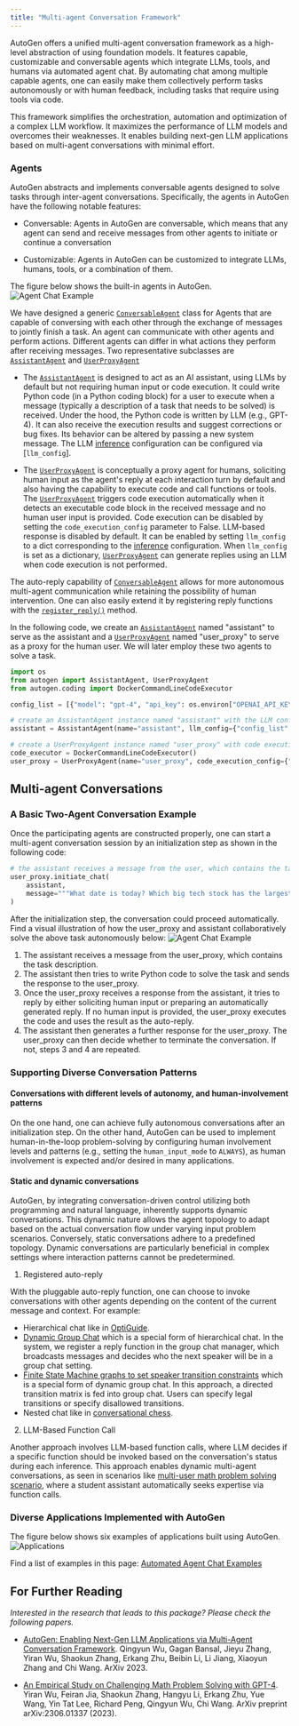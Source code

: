 ```yaml
---
title: "Multi-agent Conversation Framework"
---
```


AutoGen offers a unified multi-agent conversation framework as a high-level abstraction of using foundation models. It features capable, customizable and conversable agents which integrate LLMs, tools, and humans via automated agent chat.
By automating chat among multiple capable agents, one can easily make them collectively perform tasks autonomously or with human feedback, including tasks that require using tools via code.

This framework simplifies the orchestration, automation and optimization of a complex LLM workflow. It maximizes the performance of LLM models and overcomes their weaknesses. It enables building next-gen LLM applications based on multi-agent conversations with minimal effort.

### Agents

AutoGen abstracts and implements conversable agents
designed to solve tasks through inter-agent conversations. Specifically, the agents in AutoGen have the following notable features:

- Conversable: Agents in AutoGen are conversable, which means that any agent can send
  and receive messages from other agents to initiate or continue a conversation

- Customizable: Agents in AutoGen can be customized to integrate LLMs, humans, tools, or a combination of them.

The figure below shows the built-in agents in AutoGen.
![Agent Chat Example](images/autogen_agents.png)

We have designed a generic [`ConversableAgent`](/docs/reference/agentchat/conversable_agent#conversableagent)
 class for Agents that are capable of conversing with each other through the exchange of messages to jointly finish a task. An agent can communicate with other agents and perform actions. Different agents can differ in what actions they perform after receiving messages. Two representative subclasses are [`AssistantAgent`](/docs/reference/agentchat/assistant_agent#assistantagent) and [`UserProxyAgent`](/docs/reference/agentchat/user_proxy_agent#userproxyagent)

- The [`AssistantAgent`](/docs/reference/agentchat/assistant_agent#assistantagent) is designed to act as an AI assistant, using LLMs by default but not requiring human input or code execution. It could write Python code (in a Python coding block) for a user to execute when a message (typically a description of a task that needs to be solved) is received. Under the hood, the Python code is written by LLM (e.g., GPT-4). It can also receive the execution results and suggest corrections or bug fixes. Its behavior can be altered by passing a new system message. The LLM [inference](/docs/Use-Cases/enhanced_inference) configuration can be configured via [`llm_config`].

- The [`UserProxyAgent`](/docs/reference/agentchat/user_proxy_agent#userproxyagent) is conceptually a proxy agent for humans, soliciting human input as the agent's reply at each interaction turn by default and also having the capability to execute code and call functions or tools. The [`UserProxyAgent`](/docs/reference/agentchat/user_proxy_agent#userproxyagent) triggers code execution automatically when it detects an executable code block in the received message and no human user input is provided. Code execution can be disabled by setting the `code_execution_config` parameter to False. LLM-based response is disabled by default. It can be enabled by setting `llm_config` to a dict corresponding to the [inference](/docs/Use-Cases/enhanced_inference) configuration. When `llm_config` is set as a dictionary, [`UserProxyAgent`](/docs/reference/agentchat/user_proxy_agent#userproxyagent) can generate replies using an LLM when code execution is not performed.

The auto-reply capability of [`ConversableAgent`](/docs/reference/agentchat/conversable_agent#conversableagent) allows for more autonomous multi-agent communication while retaining the possibility of human intervention.
One can also easily extend it by registering reply functions with the [`register_reply()`](/docs/reference/agentchat/conversable_agent#register-reply) method.

In the following code, we create an [`AssistantAgent`](/docs/reference/agentchat/assistant_agent#assistantagent)  named "assistant" to serve as the assistant and a [`UserProxyAgent`](/docs/reference/agentchat/user_proxy_agent#userproxyagent) named "user_proxy" to serve as a proxy for the human user. We will later employ these two agents to solve a task.

```python
import os
from autogen import AssistantAgent, UserProxyAgent
from autogen.coding import DockerCommandLineCodeExecutor

config_list = [{"model": "gpt-4", "api_key": os.environ["OPENAI_API_KEY"]}]

# create an AssistantAgent instance named "assistant" with the LLM configuration.
assistant = AssistantAgent(name="assistant", llm_config={"config_list": config_list})

# create a UserProxyAgent instance named "user_proxy" with code execution on docker.
code_executor = DockerCommandLineCodeExecutor()
user_proxy = UserProxyAgent(name="user_proxy", code_execution_config={"executor": code_executor})
```

## Multi-agent Conversations

### A Basic Two-Agent Conversation Example

Once the participating agents are constructed properly, one can start a multi-agent conversation session by an initialization step as shown in the following code:

```python
# the assistant receives a message from the user, which contains the task description
user_proxy.initiate_chat(
    assistant,
    message="""What date is today? Which big tech stock has the largest year-to-date gain this year? How much is the gain?""",
)
```

After the initialization step, the conversation could proceed automatically. Find a visual illustration of how the user_proxy and assistant collaboratively solve the above task autonomously below:
![Agent Chat Example](images/agent_example.png)

1. The assistant receives a message from the user_proxy, which contains the task description.
2. The assistant then tries to write Python code to solve the task and sends the response to the user_proxy.
3. Once the user_proxy receives a response from the assistant, it tries to reply by either soliciting human input or preparing an automatically generated reply. If no human input is provided, the user_proxy executes the code and uses the result as the auto-reply.
4. The assistant then generates a further response for the user_proxy. The user_proxy can then decide whether to terminate the conversation. If not, steps 3 and 4 are repeated.

### Supporting Diverse Conversation Patterns

#### Conversations with different levels of autonomy, and human-involvement patterns

On the one hand, one can achieve fully autonomous conversations after an initialization step. On the other hand, AutoGen can be used to implement human-in-the-loop problem-solving by configuring human involvement levels and patterns (e.g., setting the `human_input_mode` to `ALWAYS`), as human involvement is expected and/or desired in many applications.

#### Static and dynamic conversations

AutoGen, by integrating conversation-driven control utilizing both programming and natural language, inherently supports dynamic conversations. This dynamic nature allows the agent topology to adapt based on the actual conversation flow under varying input problem scenarios. Conversely, static conversations adhere to a predefined topology. Dynamic conversations are particularly beneficial in complex settings where interaction patterns cannot be predetermined.

1. Registered auto-reply

With the pluggable auto-reply function, one can choose to invoke conversations with other agents depending on the content of the current message and context. For example:
- Hierarchical chat like in [OptiGuide](https://github.com/ag2ai/ag2/blob/main/notebook/agentchat_nestedchat_optiguide.ipynb).
- [Dynamic Group Chat](https://github.com/ag2ai/ag2/blob/main/notebook/agentchat_groupchat.ipynb) which is a special form of hierarchical chat. In the system, we register a reply function in the group chat manager, which broadcasts messages and decides who the next speaker will be in a group chat setting.
- [Finite State Machine graphs to set speaker transition constraints](https://docs.ag2.ai/notebooks/agentchat_groupchat_finite_state_machine) which is a special form of dynamic group chat. In this approach, a directed transition matrix is fed into group chat. Users can specify legal transitions or specify disallowed transitions.
- Nested chat like in [conversational chess](https://github.com/ag2ai/ag2/blob/main/notebook/agentchat_nested_chats_chess.ipynb).

2. LLM-Based Function Call

Another approach involves LLM-based function calls, where LLM decides if a specific function should be invoked based on the conversation's status during each inference. This approach enables dynamic multi-agent conversations, as seen in scenarios like [multi-user math problem solving scenario](https://github.com/ag2ai/ag2/blob/main/notebook/agentchat_two_users.ipynb), where a student assistant automatically seeks expertise via function calls.

### Diverse Applications Implemented with AutoGen

The figure below shows six examples of applications built using AutoGen.
![Applications](images/app.png)

Find a list of examples in this page: [Automated Agent Chat Examples](/docs/Examples#automated-multi-agent-chat)

## For Further Reading

_Interested in the research that leads to this package? Please check the following papers._

- [AutoGen: Enabling Next-Gen LLM Applications via Multi-Agent Conversation Framework](https://arxiv.org/abs/2308.08155). Qingyun Wu, Gagan Bansal, Jieyu Zhang, Yiran Wu, Shaokun Zhang, Erkang Zhu, Beibin Li, Li Jiang, Xiaoyun Zhang and Chi Wang. ArXiv 2023.

- [An Empirical Study on Challenging Math Problem Solving with GPT-4](https://arxiv.org/abs/2306.01337). Yiran Wu, Feiran Jia, Shaokun Zhang, Hangyu Li, Erkang Zhu, Yue Wang, Yin Tat Lee, Richard Peng, Qingyun Wu, Chi Wang. ArXiv preprint arXiv:2306.01337 (2023).

